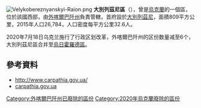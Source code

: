 [[Image:Velykobereznyanskyi-Raion.png|right]]
'''大別列茲尼區'''（{{lang-uk|Великоберезнянський район}}），曾是[[烏克蘭|烏克蘭]]的一個區，位於該國西部，由[[外喀爾巴阡州|外喀爾巴阡州]]負責管轄，首府設於[[大別列茲尼|大別列茲尼]]，面積809平方公里，2015年人口26,784，人口密度每平方公里32.6人。

2020年7月18日乌克兰施行了行政区划改革，外喀爾巴阡州的区份数量减至6个，大別列茲尼區合并至[[烏日霍羅德區|烏日霍羅德區]]。

==參考資料==
* [https://web.archive.org/web/20081204194428/http://www.carpathia.gov.ua/ua/publication/content/270.htm http://www.carpathia.gov.ua/]
* [http://www.carpathia.gov.ua/ua/publication/content/270.htm carpathia.gov.ua]{{Wayback|url=http://www.carpathia.gov.ua/ua/publication/content/270.htm|date=20081204194428}} {{uk icon}}

{{Coord|48|53|27|N|22|39|1|E|display=title}}
{{Zakarpattia-geo-stub}}

{{DEFAULTSORT:Великоберезнянський район}}
[[Category:外喀爾巴阡州已廢除的區份|Category:外喀爾巴阡州已廢除的區份]]
[[Category:2020年烏克蘭廢除的區份|Category:2020年烏克蘭廢除的區份]]